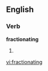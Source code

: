 ==English==

===Verb===
'''fractionating'''

# {{third-person singular of|[[fractionate]]}}

[[vi:fractionating]]